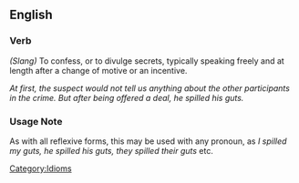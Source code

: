 ==English==

===Verb===

''(Slang)'' To confess, or to divulge secrets, typically speaking freely and at length after a change of motive or an incentive.

''At first, the suspect would not tell us anything about the other participants in the crime.  But after being offered a deal, he spilled his guts.''

===Usage Note===
As with all reflexive forms, this may be used with any pronoun, as ''I spilled my guts,'' ''he spilled his guts,'' ''they spilled their guts'' etc.

[[Category:Idioms]]